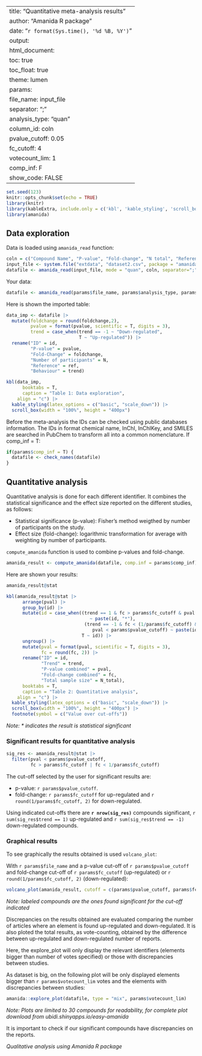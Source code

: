 
---
title: "Quantitative meta-analysis results"
author: "Amanida R package"
date: "`r format(Sys.time(), '%d %B, %Y')`"
output: 
  html_document:
    toc: true
    toc_float: true
    theme: lumen
params: 
  file_name: input_file
  separator: ";"
  analysis_type: "quan"
  column_id: coln
  pvalue_cutoff: 0.05
  fc_cutoff: 4
  votecount_lim: 1
  comp_inf: F
  show_code: FALSE
---

```r
set.seed(123)
knitr::opts_chunk$set(echo = TRUE)
library(knitr)
library(kableExtra, include.only = c('kbl', 'kable_styling', 'scroll_box', 'footnote'))
library(amanida)
```

## Data exploration

Data is loaded using `amanida_read` function:

```r
coln = c("Compound Name", "P-value", "Fold-change", "N total", "References")
input_file <- system.file("extdata", "dataset2.csv", package = "amanida")
datafile <- amanida_read(input_file, mode = "quan", coln, separator=";")
```

Your data:

```r
datafile <- amanida_read(params$file_name, params$analysis_type, params$column_id, params$separator) 
```

Here is shown the imported table:

```r
data_imp <- datafile |> 
  mutate(foldchange = round(foldchange,2),
         pvalue = format(pvalue, scientific = T, digits = 3),
         trend = case_when(trend == -1 ~ "Down-regulated",
                           T ~ "Up-regulated")) |>
  rename("ID" = id,
         "P-value" = pvalue,
         "Fold-Change" = foldchange,
         "Number of participants" = N,
         "Reference" = ref,
         "Behaviour" = trend)

kbl(data_imp, 
      booktabs = T, 
      caption = "Table 1: Data exploration",
    align = "c") |>
  kable_styling(latex_options = c("basic", "scale_down")) |>
  scroll_box(width = "100%", height = "400px")
```

Before the meta-analysis the IDs can be checked using public databases information. The IDs in format chemical name, InChI, InChIKey, and SMILES are searched in PubChem to transform all into a common nomenclature. If comp_inf = T:

```r
if(params$comp_inf = T) {
  datafile <- check_names(datafile)
}
```


## Quantitative analysis

Quantitative analysis is done for each different identifier. It combines the statistical significance and the effect size reported on the different studies, as follows:

* Statistical significance (p-value): Fisher's method weigthed by number of participants on the study.
* Effect size (fold-change): logarithmic transformation for average with weighting by number of participants. 

`compute_amanida` function is used to combine p-values and fold-change. 

```r
amanida_result <- compute_amanida(datafile, comp.inf = params$comp_inf) 
```

Here are shown your results:

```r
amanida_result@stat
```

```r
kbl(amanida_result@stat |>
      arrange(pval) |> 
      group_by(id) |>
      mutate(id = case_when((trend == 1 & fc > params$fc_cutoff & pval < params$pvalue_cutoff)
                               ~ paste(id, "*"),
                             (trend == -1 & fc < (1/params$fc_cutoff) &
                                pval < params$pvalue_cutoff) ~ paste(id, "*"),
                            T ~ id)) |>
      ungroup() |>
      mutate(pval = format(pval, scientific = T, digits = 3),
             fc = round(fc, 2)) |>
      rename("ID" = id,
             "Trend" = trend,
             "P-value combined" = pval,
             "Fold-change combined" = fc,
             "Total sample size" = N_total), 
      booktabs = T, 
      caption = "Table 2: Quantitative analysis",
    align = "c") |>
  kable_styling(latex_options = c("basic", "scale_down")) |>
  scroll_box(width = "100%", height = "400px") |>
  footnote(symbol = c("Value over cut-offs"))
```

*Note: \* indicates the result is statistical significant* 


### Significant results for quantitative analysis

```r
sig_res <- amanida_result@stat |>
  filter(pval < params$pvalue_cutoff,
         fc > params$fc_cutoff | fc < 1/params$fc_cutoff)
```

The cut-off selected by the user for significant results are:

* p-value: `r params$pvalue_cutoff`.
* fold-change: `r params$fc_cutoff` for up-regulated and `r round(1/params$fc_cutoff, 2)` for down-regulated.

Using indicated cut-offs there are **`r nrow(sig_res)`** compounds significant, `r sum(sig_res$trend == 1)` up-regulated and `r sum(sig_res$trend == -1)` down-regulated compounds.

### Graphical results

To see graphically the results obtained is used `volcano_plot`:

With `r params$file_name` and a p-value cut-off of `r params$pvalue_cutoff` and fold-change cut-off of `r params$fc_cutoff` (up-regulated) or `r round(1/params$fc_cutoff, 2)` (down-regulated):

```r
volcano_plot(amanida_result, cutoff = c(params$pvalue_cutoff, params$fc_cutoff))
```

*Note: labeled compounds are the ones found significant for the cut-off indicated*

Discrepancies on the results obtained are evaluated comparing the number of articles where an element is found up-regulated and down-regulated. It is also ploted the total results, as vote-counting, obtained by the difference between up-regulated and down-regulated number of reports.  

Here, the explore_plot will only display the relevant identifiers (elements bigger than number of votes specified) or those with discrepancies between studies. 

As dataset is big, on the following plot will be only displayed elements bigger than `r params$votecount_lim` votes and the elements with discrepancies between studies:

```r
amanida::explore_plot(datafile, type = "mix", params$votecount_lim)
```

*Note: Plots are limited to 30 compounds for readability, for complete plot download from ubidi.shinyapps.io/easy-amanida*

It is important to check if our significant compounds have discrepancies on the reports. 


*Qualitative analysis using Amanida R package*